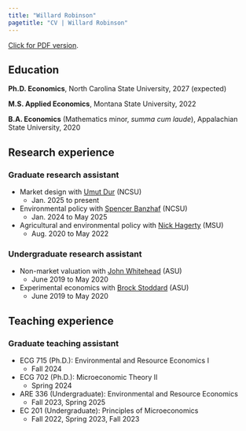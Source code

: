 ```yaml
---
title: "Willard Robinson"
pagetitle: "CV | Willard Robinson"
---
```


[Click for PDF version](cv/robinson-cv.pdf).

## Education

**Ph.D. Economics**, North Carolina State University, 2027 (expected)

**M.S. Applied Economics**, Montana State University, 2022

**B.A. Economics** (Mathematics minor, *summa cum laude*), Appalachian State University, 2020

## Research experience

### Graduate research assistant

* Market design with [Umut Dur](https://sites.google.com/site/umutdur/) (NCSU)
  * Jan. 2025 to present
* Environmental policy with [Spencer Banzhaf](https://spencerbanzhaf.wordpress.ncsu.edu/) (NCSU)
  * Jan. 2024 to May 2025
* Agricultural and environmental policy with [Nick Hagerty](https://www.nickhagerty.com/) (MSU)
  * Aug. 2020 to May 2022
  
### Undergraduate research assistant

* Non-market valuation with [John Whitehead](https://economics.appstate.edu/directory/john-whitehead-phd) (ASU)
  * June 2019 to May 2020
* Experimental economics with [Brock Stoddard](https://sites.google.com/a/appstate.edu/brock_stoddard/home) (ASU)
  * June 2019 to May 2020

## Teaching experience

### Graduate teaching assistant

* ECG 715 (Ph.D.): Environmental and Resource Economics I
  * Fall 2024
* ECG 702 (Ph.D.): Microeconomic Theory II
  * Spring 2024
* ARE 336 (Undergraduate): Environmental and Resource Economics
  * Fall 2023, Spring 2025
* EC 201 (Undergraduate): Principles of Microeconomics
  * Fall 2022, Spring 2023, Fall 2023
